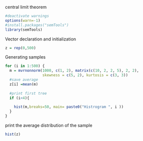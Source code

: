 central limit theorem
```r
#deactivate warnings
options(warn=-1)
#install.packages("semTools")
library(semTools)

```
Vector declaration and initialization
```r
z = rep(0,500)
```
Generating samples
```r
for (i in 1:500) {
  m = mvrnonnorm(1000, c(1, 2), matrix(c(10, 2, 2, 5), 2, 2),
                 skewness = c(5, 2), kurtosis = c(3, 3))
  #save average 
  z[i] =mean(m)
  
  #print first tree
  if (i<4){
   
    hist(m,breaks=50, main= paste0("Histrogram ", i ))
  }
}
```
print the average distribution of the sample 
```r
hist(z)
```

